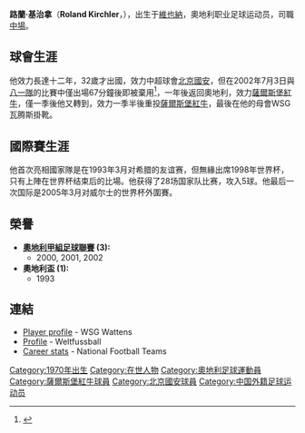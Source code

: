 {{noteta
|T=zh-hans:罗兰德·科奇勒;zh-hk:路蘭·基治拿;
|1=zh-hans:罗兰德;zh-hk:路蘭;
|2=zh-hans:科奇勒;zh-hk:基治拿;
}}
{{Infobox Football biography            
| playername = 基治拿
| image = [[File:SV_Mattersburg_vs._FC_Wacker_Innsbruck_20130421_(03).jpg|240px]]
| fullname = Roland Kirchler
| height = {{Height|m=1.86}}
| dateofbirth = {{birth date and age|1970|9|29}}
| cityofbirth = [[維也納|維也納]]
| countryofbirth = [[奧地利|奧地利]] 
| currentclub = 
| clubnumber = 
| position = [[中場|中場]] 
| youthyears = 
| youthclubs = 
| years = 1989-1990<br/>1990-2002<br/>2002<br/>2002-2003<br/>2004-2005<br/>2005-2006<br/>2007-2008<br/>2008-2009
| clubs = WSG瓦腾斯<br/>{{tsl|en|FC Tirol Innsbruck||因斯布魯克}}<br/>[[北京國安|北京國安]]<br/>[[薩爾斯堡紅牛|薩爾斯堡紅牛]]<br/>{{tsl|en|SV Pasching||柏興}}<br/>[[薩爾茨堡|薩爾茨堡]]<br/>[[艾達治連多夫體育會|亞塔奇]]<br/>WSG瓦腾斯
| caps(goals) = <br/>291 (57)<br/>{{0}}{{0}}1 {{0}}(0)<br/>{{0}}29 {{0}}(9)<br/>{{0}}61 (12)<br/>{{0}}31 {{0}}(3)<br/>{{0}}43 (11)
| nationalyears = 1993-2005
| nationalteam = {{fb|Austria}}
| nationalcaps(goals) = 28 (5)
| manageryears = 
| managerclubs = 
| pcupdate = 20 July 2008
| ntupdate = 20 July 2008
}}

'''路蘭·基治拿'''（'''Roland Kirchler'''，{{bd|1970年|09月29日|||A}}），出生于[[維也納|維也納]]，奧地利职业足球运动员，司職[[中場|中場]]。

==球會生涯==

他效力{{tsl|en|FC Tirol Innsbruck||因斯布魯克}}長達十二年，32歲才出國，效力中超球會[[北京國安|北京國安]]，但在2002年7月3日與[[八一足球俱樂部|八一隊]]的比賽中僅出場67分鐘後即被棄用<ref>{{cite news|url=http://sports.sina.com.cn/j/2002-07-04/04282406.shtml|title=国安新外援昨天亮相 罗兰德“处子作”令球迷失望|work=北京晨报|date=2002-07-04|accessdate=2014-10-31}}</ref>，一年後返回奧地利，效力[[薩爾斯堡紅牛|薩爾斯堡紅牛]]，僅一季後他又轉到{{tsl|en|SV Pasching||柏興}}，效力一季半後重投[[薩爾斯堡紅牛|薩爾斯堡紅牛]]，最後在他的母會WSG瓦腾斯掛靴。

==國際賽生涯==

他首次亮相國家隊是在1993年3月对希腊的友谊赛，但無緣出席1998年世界杯，只有上陣在世界杯结束后的比場。他获得了28场国家队比赛，攻入5球。他最后一次国际是2005年3月对威尔士的世界杯外圍賽。

==榮譽==
*'''[[奧地利甲組足球聯賽|奧地利甲組足球聯賽]] (3):'''
** 2000, 2001, 2002
*'''奧地利盃 (1):'''
** 1993

==連結==
{{reflist}}
*[https://web.archive.org/web/20091112000845/http://www.wsg-wattens-fussball.at/index.php?id=116 Player profile] - WSG Wattens
*[https://web.archive.org/web/20051105160329/http://www.weltfussball.de/spieler_profil.php?id=10697 Profile] - Weltfussball {{de icon}}
*[http://www.national-football-teams.com/v2/player.php?id=520 Career stats] - National Football Teams

{{2002年甲A分类名单北京}}
{{DEFAULTSORT:Kirchler, Roland}}
[[Category:1970年出生|Category:1970年出生]]
[[Category:在世人物|Category:在世人物]]
[[Category:奧地利足球運動員|Category:奧地利足球運動員]]
[[Category:薩爾斯堡紅牛球員|Category:薩爾斯堡紅牛球員]]
[[Category:北京國安球員|Category:北京國安球員]]
[[Category:中国外籍足球运动员|Category:中国外籍足球运动员]]